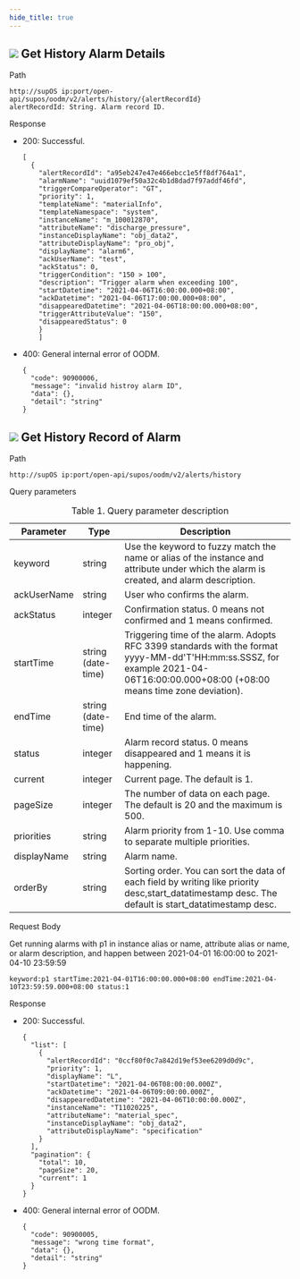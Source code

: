 ```yaml
---
hide_title: true
---
```


<div class="div">
  <div class="title">

## ![](https://wordpressfreezonex.oss-cn-hangzhou.aliyuncs.com/openAPI/4.png) Get History Alarm Details

</div>
  <div class="grid">
    <div class="leftCol">Path</div>
    <div class="rightCol">

```
http://supOS ip:port/open-api/supos/oodm/v2/alerts/history/{alertRecordId}
alertRecordId: String. Alarm record ID.
```

</div>
    <div class="leftCol">Response</div>
    <div class="rightCol">
<ul>
<li>200: Successful.

```
[ 
  {    
    "alertRecordId": "a95eb247e47e466ebcc1e5ff8df764a1",    
    "alarmName": "uuid1079ef50a32c4b1d8dad7f97addf46fd",    
    "triggerCompareOperator": "GT",   
    "priority": 1,    
    "templateName": "materialInfo",    
    "templateNamespace": "system",    
    "instanceName": "m_100012870",    
    "attributeName": "discharge_pressure",    
    "instanceDisplayName": "obj_data2",    
    "attributeDisplayName": "pro_obj",    
    "displayName": "alarm6",    
    "ackUserName": "test",    
    "ackStatus": 0,    
    "triggerCondition": "150 > 100",    
    "description": "Trigger alarm when exceeding 100",    
    "startDatetime": "2021-04-06T16:00:00.000+08:00",    
    "ackDatetime": "2021-04-06T17:00:00.000+08:00",    
    "disappearedDatetime": "2021-04-06T18:00:00.000+08:00",    
    "triggerAttributeValue": "150",    
    "disappearedStatus": 0  
    }
    ]
```

</li>
<li>400: General internal error of OODM.

```
{
  "code": 90900006,
  "message": "invalid histroy alarm ID",
  "data": {},
  "detail": "string"
}
```

</li>
</ul>
</div>
  </div>
</div>

<div class="div">
  <div class="title">

## ![](https://wordpressfreezonex.oss-cn-hangzhou.aliyuncs.com/openAPI/4.png) Get History Record of Alarm

</div>
  <div class="grid">
    <div class="leftCol">Path</div>
    <div class="rightCol">

```
http://supOS ip:port/open-api/supos/oodm/v2/alerts/history
```

</div>
    <div class="leftCol">Query parameters</div>
    <div class="rightCol">
<table>
<caption>Table 1. Query parameter description</caption>
                <colgroup>
                  <col style={{ width: "25%" }} />
                  <col style={{ width: "25%" }} />
                  <col style={{ width: "50%" }} />
                </colgroup>
                <thead>
                  <tr>
                    <th>Parameter</th>
                    <th>Type</th>
                    <th>Description</th>
                  </tr>
                </thead>
                <tbody>
                  <tr>
                    <td>keyword</td>
                    <td>string</td>
                    <td>Use the keyword to fuzzy match the name or alias of the instance and attribute under which the alarm is created, and alarm description.</td>
                    </tr>
                    <tr>
                    <td>ackUserName</td>
                    <td>string</td>
                    <td>User who confirms the alarm.</td>
                    </tr>
                    <tr>
                    <td>ackStatus</td>
                    <td>integer</td>
                    <td>Confirmation status. 0 means not confirmed and 1 means confirmed.</td>
                    </tr>
                    <tr>
                    <td>startTime</td>
                    <td>string (date-time)</td>
                    <td>Triggering time of the alarm. Adopts RFC 3399 standards with the format yyyy-MM-dd'T'HH:mm:ss.SSSZ, for example 2021-04-06T16:00:00.000+08:00 (+08:00 means time zone deviation).</td>
                    </tr>
                    <tr>
                    <td>endTime</td>
                    <td>string (date-time)</td>
                    <td>End time of the alarm.</td>
                    </tr>
                    <tr>
                    <td>status</td>
                    <td>integer</td>
                    <td>Alarm record status. 0 means disappeared and 1 means it is happening.</td>
                    </tr>
                    <tr>
                    <td>current</td>
                    <td>integer</td>
                    <td>Current page. The default is 1.</td>
                    </tr>
                    <tr>
                    <td>pageSize</td>
                    <td>integer</td>
                    <td>The number of data on each page. The default is 20 and the maximum is 500.</td>
                    </tr>
                    <tr>
                    <td>priorities</td>
                    <td>string</td>
                    <td>Alarm priority from 1-10. Use comma to separate multiple priorities.</td>
                    </tr>
                    <tr>
                    <td>displayName</td>
                    <td>string</td>
                    <td>Alarm name.</td>
                    </tr>
                    <tr>
                    <td>orderBy</td>
                    <td>string</td>
                    <td>Sorting order. You can sort the data of each field by writing like priority desc,start_datatimestamp desc. The default is start_datatimestamp desc.</td>
                    </tr>
                    </tbody>
                    </table>
</div>
<div className='leftCol'>Request Body</div>
<div className='rightCol'>

Get running alarms with p1 in instance alias or name, attribute alias or name, or alarm description, and happen between 2021-04-01 16:00:00 to 2021-04-10 23:59:59
```
keyword:p1 startTime:2021-04-01T16:00:00.000+08:00 endTime:2021-04-10T23:59:59.000+08:00 status:1
```

</div>
<div className='leftCol'>Response</div>
<div className='rightCol'>
<ul>
<li>200: Successful.



```
{
  "list": [
    {
      "alertRecordId": "0ccf80f0c7a842d19ef53ee6209d0d9c",
      "priority": 1,
      "displayName": "L",
      "startDatetime": "2021-04-06T08:00:00.000Z",
      "ackDatetime": "2021-04-06T09:00:00.000Z",
      "disappearedDatetime": "2021-04-06T10:00:00.000Z",
      "instanceName": "T11020225",
      "attributeName": "material_spec",
      "instanceDisplayName": "obj_data2",
      "attributeDisplayName": "specification"
    }
  ],
  "pagination": {
    "total": 10,
    "pageSize": 20,
    "current": 1
  }
}
```

</li>
<li>400: General internal error of OODM.

```
{
  "code": 90900005,
  "message": "wrong time format",
  "data": {},
  "detail": "string"
}
```

</li>
</ul>
</div>
</div>
</div>